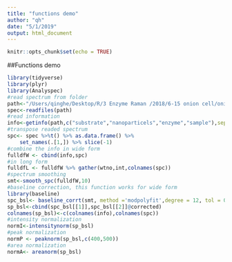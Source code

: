 ```yaml
---
title: "functions demo"
author: "qh"
date: "5/1/2019"
output: html_document
---
```


```r
knitr::opts_chunk$set(echo = TRUE)
```


##Functions demo
```r
library(tidyverse)
library(plyr)
library(Analyspec)
#read spectrum from folder
path<-"/Users/qinghe/Desktop/R/3 Enzyme Raman /2018/6-15 onion cell/onion cell 6-15"
spec<-readfiles(path)
#read information
info<-getinfo(path,c("substrate","nanoparticels","enzyme","sample"),sep ="[:punct:]")
#transpose readed spectrum
spc<- spec %>%t() %>% as.data.frame() %>%
    set_names(.[1,]) %>% slice(-1) 
#combine the info in wide form
fulldfW <- cbind(info,spc)
#in long form
fulldfL <- fulldfW %>% gather(wtno,int,colnames(spc))
#spectrum smoothing
smt<-smooth_spc(fulldfW,10)
#baseline correction, this function works for wide form
library(baseline)
spc_bsl<- baseline_corrt(smt, method ='modpolyfit',degree = 12, tol = 0.001, rep = 100)
sp_bsl<-cbind(spc_bsl[[1]],spc_bsl[[2]]@corrected)
colnames(sp_bsl)<-c(colnames(info),colnames(spc))
#intensity normalization
normI<-intensitynorm(sp_bsl)
#peak normalization
normP <- peaknorm(sp_bsl,c(400,500))
#area normalization
normA<- areanorm(sp_bsl)
```

